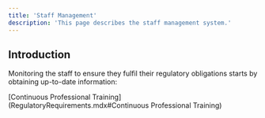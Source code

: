 ```yaml
---
title: 'Staff Management'
description: 'This page describes the staff management system.'
---
```


## Introduction

Monitoring the staff to ensure they fulfil their regulatory obligations starts by obtaining up-to-date information:

[Continuous Professional Training](RegulatoryRequirements.mdx#Continuous Professional Training)

